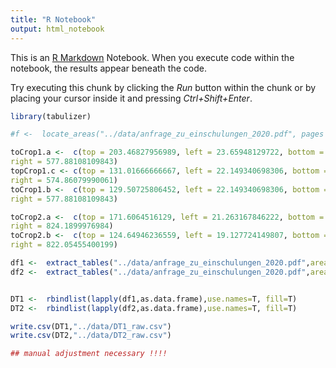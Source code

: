 ```yaml
---
title: "R Notebook"
output: html_notebook
---
```


This is an [R Markdown](http://rmarkdown.rstudio.com) Notebook. When you execute code within the notebook, the results appear beneath the code. 

Try executing this chunk by clicking the *Run* button within the chunk or by placing your cursor inside it and pressing *Ctrl+Shift+Enter*. 

```r

library(tabulizer)

#f <-  locate_areas("../data/anfrage_zu_einschulungen_2020.pdf", pages = 6)

toCrop1.a <-  c(top = 203.46827956989, left = 23.65948129722, bottom = 811.759946236559, 
right = 577.88108109843)
topCrop1.c <- c(top = 131.01666666667, left = 22.149340698306, bottom = 511.3876344086, 
right = 574.86079990061)
toCrop1.b <-  c(top = 129.50725806452, left = 22.149340698306, bottom = 810.250537634409, 
right = 577.88108109843)

toCrop2.a <-  c(top = 171.6064516129, left = 21.263167846222, bottom = 556.867204301075, 
right = 824.1899976984)
toCrop2.b <-  c(top = 124.64946236559, left = 19.127724149807, bottom = 561.136021505376, 
right = 822.05455400199)

df1 <-  extract_tables("../data/anfrage_zu_einschulungen_2020.pdf",area = c(list(toCrop1.a),list(topCrop1.c), rep(list(toCrop1.b), 10)) ,pages=seq(5,16,1))
df2 <-  extract_tables("../data/anfrage_zu_einschulungen_2020.pdf",area = c(list(toCrop2.a), rep(list(toCrop2.b), 14)),pages=seq(17,31,1))


DT1 <-  rbindlist(lapply(df1,as.data.frame),use.names=T, fill=T)
DT2 <-  rbindlist(lapply(df2,as.data.frame),use.names=T, fill=T)

write.csv(DT1,"../data/DT1_raw.csv")
write.csv(DT2,"../data/DT2_raw.csv")

## manual adjustment necessary !!!!
```
